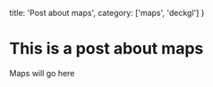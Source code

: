 
  title: 'Post about maps',
  category: ['maps', 'deckgl']
}

<HeaderComponent title={metadata.title} category={metadata.category} />


# This is a post about maps

Maps will go here

<Maps />
 